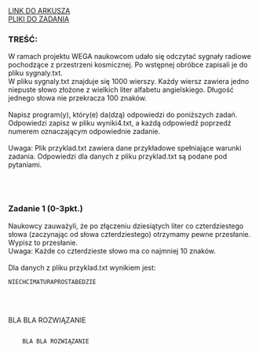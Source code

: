 
<div className="box_link"><a className="link" target="_blank" href="https://cke.gov.pl/images/_EGZAMIN_MATURALNY_OD_2015/Arkusze_egzaminacyjne/2018/formula_od_2015/informatyka/MIN-R2_1P-182.pdf">LINK DO ARKUSZA</a>
<br/>
<a className="link" href="http://cke.gov.pl/images/_EGZAMIN_MATURALNY_OD_2015/Arkusze_egzaminacyjne/2018/formula_od_2015/informatyka/Dane_PR2.zip">PLIKI DO ZADANIA</a>
<br/>
</div>

### TREŚĆ:
W ramach projektu WEGA naukowcom udało się odczytać sygnały radiowe pochodzące
z przestrzeni kosmicznej. Po wstępnej obróbce zapisali je do pliku sygnaly.txt.<br/>
W pliku sygnaly.txt znajduje się 1000 wierszy. Każdy wiersz zawiera jedno niepuste
słowo złożone z wielkich liter alfabetu angielskiego. Długość jednego słowa nie przekracza 100
znaków.<br/><br/>
Napisz <span className="bold">program(y)</span>, który(e) da(dzą) odpowiedzi do poniższych zadań. Odpowiedzi zapisz
w pliku wyniki4.txt, a każdą odpowiedź poprzedź numerem oznaczającym odpowiednie
zadanie.<br/><br/>
<span className="bold">Uwaga</span>: Plik przyklad.txt zawiera dane przykładowe spełniające warunki zadania.
Odpowiedzi dla danych z pliku przyklad.txt są podane pod pytaniami. 

<br/><br/>

### Zadanie 1   (0-3pkt.)
Naukowcy zauważyli, że po złączeniu dziesiątych liter co czterdziestego słowa (zaczynając od
słowa czterdziestego) otrzymamy pewne przesłanie. Wypisz to przesłanie.<br/>
<span className="bold">Uwaga</span>: Każde co czterdzieste słowo ma co najmniej 10 znaków.<br/><br/>
Dla danych z pliku przyklad.txt wynikiem jest:

```
NIECHCIMATURAPROSTABEDZIE 
```

<br/><br/>


<Dropdown title="PRZYKŁADOWE ROZWIĄZANIE">
    <p className={`dropdown_text`}>
        BLA BLA ROZWIĄZANIE
    </p>
</Dropdown>

<Dropdown title="PRZYKŁADOWE ROZWIĄZANIE">
    <Code>
    BLA BLA ROZWIĄZANIE
    </Code>
</Dropdown>